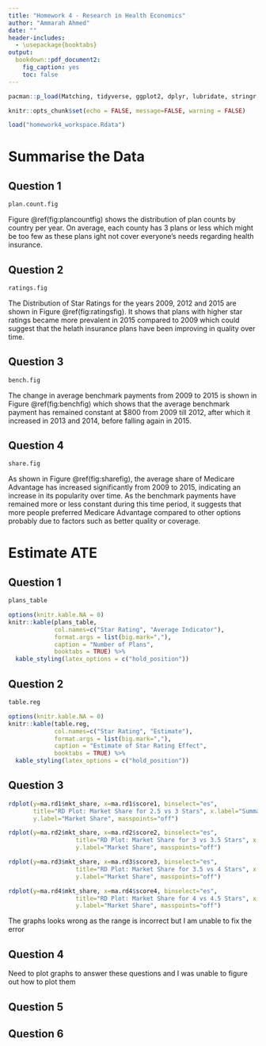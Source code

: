 ```yaml
---
title: "Homework 4 - Research in Health Economics"
author: "Ammarah Ahmed"
date: ""
header-includes:
  - \usepackage{booktabs}
output: 
  bookdown::pdf_document2:
    fig_caption: yes
    toc: false
---
```

```r
pacman::p_load(Matching, tidyverse, ggplot2, dplyr, lubridate, stringr, readxl, readr, data.table, gdata, scales, kableExtra, modelsummary, fixest, imputeTS, rdrobust)
```

```r
knitr::opts_chunk$set(echo = FALSE, message=FALSE, warning = FALSE)
```

```r
load("homework4_workspace.Rdata")
```

# Summarise the Data

## Question 1

```r
plan.count.fig
```


Figure \@ref(fig:plancountfig) shows the distribution of plan counts by country per year. On average, each county has 3 plans or less which might be too few as these plans ight not cover everyone's needs regarding health insurance. 

\newpage 

## Question 2

```r
ratings.fig
```


The Distribution of Star Ratings for the years 2009, 2012 and 2015 are shown in Figure \@ref(fig:ratingsfig). It shows that plans with higher star ratings became more prevalent in 2015 compared to 2009 which could suggest that the helath insurance plans have been improving in quality over time. 

\newpage

## Question 3

```r
bench.fig
```


The change in average benchmark payments from 2009 to 2015 is shown in Figure \@ref(fig:benchfig) which shows that the average benchmark payment has remained constant at $800 from 2009 till 2012, after which it increased in 2013 and 2014, before falling again in 2015.

\newpage

## Question 4

```r
share.fig
```

As shown in Figure \@ref(fig:sharefig), the average share of Medicare Advantage has increased significantly from 2009 to 2015, indicating an increase in its popularity over time. As the benchmark payments have remained more or less constant during this time period, it suggests that more people preferred Medicare Advantage compared to other options probably due to factors such as better quality or coverage. 

\newpage

# Estimate ATE

## Question 1
```r
plans_table 
```

```r
options(knitr.kable.NA = 0)
knitr::kable(plans_table, 
             col.names=c("Star Rating", "Average Indicator"),
             format.args = list(big.mark=","), 
             caption = "Number of Plans",
             booktabs = TRUE) %>%
  kable_styling(latex_options = c("hold_position"))
```

## Question 2
```r
table.reg
```
```r
options(knitr.kable.NA = 0)
knitr::kable(table.reg, 
             col.names=c("Star Rating", "Estimate"),
             format.args = list(big.mark=","), 
             caption = "Estimate of Star Rating Effect",
             booktabs = TRUE) %>%
  kable_styling(latex_options = c("hold_position"))
```

\newpage 

## Question 3
```r
rdplot(y=ma.rd1$mkt_share, x=ma.rd1$score1, binselect="es",
       title="RD Plot: Market Share for 2.5 vs 3 Stars", x.label="Summary Score",
       y.label="Market Share", masspoints="off")
```

```r
rdplot(y=ma.rd2$mkt_share, x=ma.rd2$score2, binselect="es",
                   title="RD Plot: Market Share for 3 vs 3.5 Stars", x.label="Summary Score",
                   y.label="Market Share", masspoints="off")
```

```r
rdplot(y=ma.rd3$mkt_share, x=ma.rd3$score3, binselect="es",
                   title="RD Plot: Market Share for 3.5 vs 4 Stars", x.label="Summary Score",
                   y.label="Market Share", masspoints="off")
```

```r
rdplot(y=ma.rd4$mkt_share, x=ma.rd4$score4, binselect="es",
                   title="RD Plot: Market Share for 4 vs 4.5 Stars", x.label="Summary Score",
                   y.label="Market Share", masspoints="off")
```

The graphs looks wrong as the range is incorrect but I am unable to fix the error

\newpage 

## Question 4
Need to plot graphs to answer these questions and I was unable to figure out how to plot them

## Question 5

## Question 6






